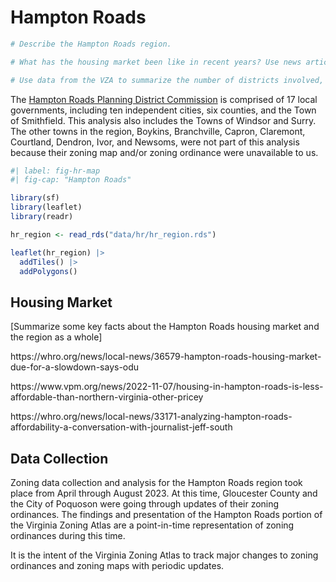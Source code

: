 # Hampton Roads {#part-2-1}

```r

# Describe the Hampton Roads region. 

# What has the housing market been like in recent years? Use news articles and available data to summarize trends.

# Use data from the VZA to summarize the number of districts involved, number of zoning ordinance pages read, and other interesting metrics.

```

The [Hampton Roads Planning District Commission](https://www.hrpdcva.gov/) is comprised of 17 local governments, including ten independent cities, six counties, and the Town of Smithfield. This analysis also includes the Towns of Windsor and Surry. The other towns in the region, Boykins, Branchville, Capron, Claremont, Courtland, Dendron, Ivor, and Newsoms, were not part of this analysis because their zoning map and/or zoning ordinance were unavailable to us.

```r
#| label: fig-hr-map
#| fig-cap: "Hampton Roads"

library(sf)
library(leaflet)
library(readr)

hr_region <- read_rds("data/hr/hr_region.rds")

leaflet(hr_region) |> 
  addTiles() |> 
  addPolygons()


```

## Housing Market



[Summarize some key facts about the Hampton Roads housing market and the region as a whole]

https://whro.org/news/local-news/36579-hampton-roads-housing-market-due-for-a-slowdown-says-odu

https://www.vpm.org/news/2022-11-07/housing-in-hampton-roads-is-less-affordable-than-northern-virginia-other-pricey

https://whro.org/news/local-news/33171-analyzing-hampton-roads-affordability-a-conversation-with-journalist-jeff-south


## Data Collection

Zoning data collection and analysis for the Hampton Roads region took place from April through August 2023. At this time, Gloucester County and the City of Poquoson were going through updates of their zoning ordinances. The findings and presentation of the Hampton Roads portion of the Virginia Zoning Atlas are a point-in-time representation of zoning ordinances during this time.

It is the intent of the Virginia Zoning Atlas to track major changes to zoning ordinances and zoning maps with periodic updates.

## 